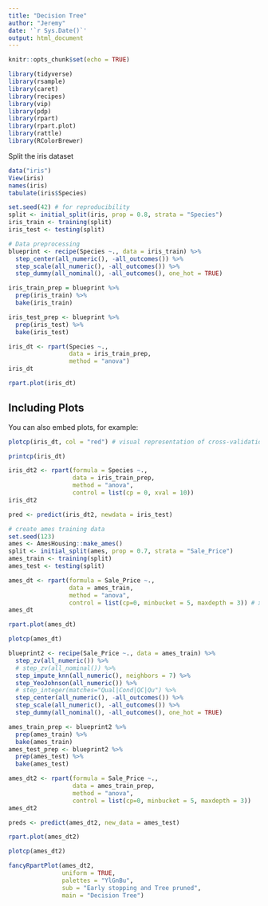 ---
title: "Decision Tree"
author: "Jeremy"
date: '`r Sys.Date()`'
output: html_document
---

```{r setup, include=FALSE}
knitr::opts_chunk$set(echo = TRUE)
```


```{r }
library(tidyverse)
library(rsample)
library(caret)
library(recipes)
library(vip)
library(pdp)
library(rpart)
library(rpart.plot)
library(rattle)
library(RColorBrewer)
```

Split the iris dataset
```{r}
data("iris")
View(iris)
names(iris)
tabulate(iris$Species)

set.seed(42) # for reproducibility
split <- initial_split(iris, prop = 0.8, strata = "Species")
iris_train <- training(split)
iris_test <- testing(split)
```


```{r}
# Data preprocessing
blueprint <- recipe(Species ~., data = iris_train) %>%
  step_center(all_numeric(), -all_outcomes()) %>%
  step_scale(all_numeric(), -all_outcomes()) %>%
  step_dummy(all_nominal(), -all_outcomes(), one_hot = TRUE)

iris_train_prep = blueprint %>%
  prep(iris_train) %>%
  bake(iris_train)

iris_test_prep <- blueprint %>%
  prep(iris_test) %>%
  bake(iris_test)
```


```{r}
iris_dt <- rpart(Species ~., 
                 data = iris_train_prep,
                 method = "anova")
iris_dt
```
```{r}
rpart.plot(iris_dt)
```

## Including Plots

You can also embed plots, for example:

```{r }
plotcp(iris_dt, col = "red") # visual representation of cross-validation results in an rpart object

```

```{r}
printcp(iris_dt)
```

```{r}
iris_dt2 <- rpart(formula = Species ~.,
                  data = iris_train_prep,
                  method = "anova",
                  control = list(cp = 0, xval = 10))
iris_dt2
```


```{r}
pred <- predict(iris_dt2, newdata = iris_test)
```

```{r}
# create ames training data
set.seed(123)
ames <- AmesHousing::make_ames()
split <- initial_split(ames, prop = 0.7, strata = "Sale_Price")
ames_train <- training(split)
ames_test <- testing(split)

ames_dt <- rpart(formula = Sale_Price ~.,
                 data = ames_train,
                 method = "anova",
                 control = list(cp=0, minbucket = 5, maxdepth = 3)) # xval=10, 
ames_dt

```

```{r}
rpart.plot(ames_dt)

```

```{r}
plotcp(ames_dt)
```

```{r}
blueprint2 <- recipe(Sale_Price ~., data = ames_train) %>%
  step_zv(all_numeric()) %>%
  # step_zv(all_nominal()) %>%
  step_impute_knn(all_numeric(), neighbors = 7) %>%
  step_YeoJohnson(all_numeric()) %>%
  # step_integer(matches="Qual|Cond|QC|Qu") %>%
  step_center(all_numeric(), -all_outcomes()) %>%
  step_scale(all_numeric(), -all_outcomes()) %>%
  step_dummy(all_nominal(), -all_outcomes(), one_hot = TRUE)

ames_train_prep <- blueprint2 %>%
  prep(ames_train) %>%
  bake(ames_train)
ames_test_prep <- blueprint2 %>%
  prep(ames_test) %>%
  bake(ames_test)

ames_dt2 <- rpart(formula = Sale_Price ~.,
                  data = ames_train_prep,
                  method = "anova",
                  control = list(cp=0, minbucket = 5, maxdepth = 3))
ames_dt2  

```

```{r}
preds <- predict(ames_dt2, new_data = ames_test)

```

```{r}
rpart.plot(ames_dt2)
```


```{r}
plotcp(ames_dt2)

```

```{r}
fancyRpartPlot(ames_dt2, 
               uniform = TRUE,
               palettes = "YlGnBu",
               sub = "Early stopping and Tree pruned",
               main = "Decision Tree")

```


